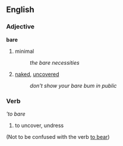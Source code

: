 ==English==

===Adjective===
'''bare'''
#minimal
#:''the bare necessities''
#[[naked]], [[uncovered]]
#:''don't show your bare bum in public''

===Verb===
'''to bare''
#to uncover, undress

(Not to be confused with the verb [[bear|to bear]])